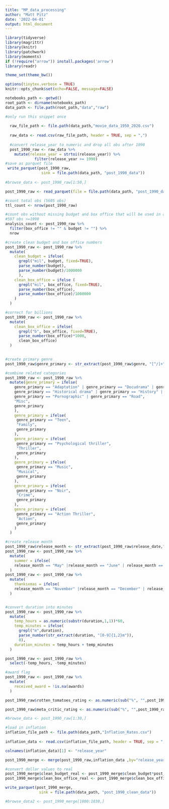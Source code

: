 ```yaml
---
title: "MP_data_processing"
author: "Matt Pitz"
date: '2022-04-01'
output: html_document
---
```


```r
library(tidyverse) 
library(magrittr)
library(knitr)
library(patchwork)
library(moments)
if (!require("arrow")) install.packages('arrow')
library(readr)

theme_set(theme_bw())

options(tinytex.verbose = TRUE)
knitr::opts_chunk$set(echo=FALSE, message=FALSE)

notebooks_path <- getwd()
root_path <- dirname(notebooks_path)
data_path <- file.path(root_path,"data","raw")
```

```r
#only run this snippet once
 
  raw_file_path <- file.path(data_path,"movie_data_1950_2020.csv")
 
  raw_data <- read.csv(raw_file_path, header = TRUE, sep = ",")
 
  #convert release_year to numeric and drop all obs after 1990
  post_1990_raw <- raw_data %>%
    mutate(release_year = strtoi(release_year)) %>%
             filter(release_year >= 1990)
#save as parquet file
 write_parquet(post_1990_raw,
                sink = file.path(data_path, "post_1990_data"))
 
#browse_data <- post_1990_raw[1:50,]

```


```r
post_1990_raw <- read_parquet(file = file.path(data_path, "post_1990_data"))

```

```r
#count total obs (5605 obs)
ttl_count <- nrow(post_1990_raw)

#count obs without missing budget and box office that will be used in analysis
#597 obs >=1990
analysis_count <- post_1990_raw %>%
  filter(box_office != "" & budget != "") %>%
  nrow

#create clean budget and box office numbers
post_1990_raw <- post_1990_raw %>%
  mutate(
    clean_budget = ifelse(
      grepl("mil", budget, fixed=TRUE),
      parse_number(budget),
      parse_number(budget)/1000000
      ),
    clean_box_office = ifelse (
      grepl("mil", box_office, fixed=TRUE),
      parse_number(box_office),
      parse_number(box_office)/1000000
    )
  )

#correct for billions
post_1990_raw <- post_1990_raw %>%
  mutate(
    clean_box_office = ifelse(
      grepl("b", box_office, fixed=TRUE),
      parse_number(box_office)*1000,
      clean_box_office) 
  )
    

#create primary genre
post_1990_raw$genre_primary <- str_extract(post_1990_raw$genre, "[^/]+")

#combine related categories
post_1990_raw <- post_1990_raw %>%
  mutate(genre_primary = ifelse(
    genre_primary == "Adaptation" | genre_primary == "Docudrama" | genre_primary == "Hip hop" |
    genre_primary == "Historical drama" | genre_primary == "History" | genre_primary == "LGBT" |
    genre_primary == "Pornographic" | genre_primary == "Road",
    "Misc",
    genre_primary
    ),
    genre_primary = ifelse( 
     genre_primary == "Teen",
     "Family",
     genre_primary
    ),
    genre_primary = ifelse( 
     genre_primary == "Psychological thriller",
     "Thriller",
     genre_primary
    ),
    genre_primary = ifelse( 
     genre_primary == "Music",
     "Musical",
     genre_primary
    ),
    genre_primary = ifelse( 
     genre_primary == "Noir",
     "Crime",
     genre_primary
    ),
    genre_primary = ifelse( 
     genre_primary == "Action Thriller",
     "Action",
     genre_primary
    )
  )

#create release month
post_1990_raw$release_month <- str_extract(post_1990_raw$release_date,"(\\w+)") 
post_1990_raw <- post_1990_raw %>% 
  mutate(
    summer = ifelse(
    release_month == "May" |release_month == "June" | release_month == "July", 1,0) 
  )
post_1990_raw <- post_1990_raw %>% 
  mutate(
    thanksxmas = ifelse(
    release_month == "November" |release_month == "December" | release_month == "January",1,0)
  )


#convert duration into minutes
post_1990_raw <- post_1990_raw %>% 
  mutate(
    temp_hours = as.numeric(substr(duration,1,1))*60,
    temp_minutes = ifelse(
      grepl("m",duration),
      parse_number(str_extract(duration, "[0-9]{1,2}m")),
      0),
    duration_minutes = temp_hours + temp_minutes
  ) 

post_1990_raw <- post_1990_raw %>%
  select(-temp_hours, -temp_minutes)

#award flag
post_1990_raw <- post_1990_raw %>% 
  mutate(
    received_award = !is.na(awards)
  )

post_1990_raw$rotten_tomatoes_rating <- as.numeric(sub("%", "",post_1990_raw$rotten_tomatoes_rating,fixed=TRUE))/100

post_1990_raw$meta_critic_rating <- as.numeric(sub("%", "",post_1990_raw$meta_critic_rating,fixed=TRUE))/100

#browse_data <- post_1990_raw[1:30,]
```

```r

#load in inflation
inflation_file_path <- file.path(data_path,"Inflation_Rates.csv")
 
inflation_data <- read.csv(inflation_file_path, header = TRUE, sep = ",")

colnames(inflation_data)[1] <- "release_year"

post_1990_merge <- merge(post_1990_raw,inflation_data ,by="release_year")

#convert dollar values to real
post_1990_merge$clean_budget_real <- post_1990_merge$clean_budget*post_1990_merge$Inflation_Rate
post_1990_merge$clean_box_office_real <- post_1990_merge$clean_box_office*post_1990_merge$Inflation_Rate

write_parquet(post_1990_merge,
               sink = file.path(data_path, "post_1990_clean_data"))

#browse_data2 <- post_1990_merge[1000:1030,]
```

